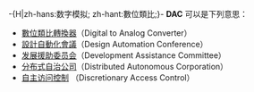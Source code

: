 -{H|zh-hans:数字模拟; zh-hant:數位類比;}-
'''DAC''' 可以是下列意思：
* [[數位類比轉換器|數位類比轉換器]]（Digital to Analog Converter）
* [[設計自動化會議|設計自動化會議]]（Design Automation Conference）
* [[发展援助委员会|发展援助委员会]]（Development Assistance Committee）
* [[分布式自治公司|分布式自治公司]]（Distributed Autonomous Corporation）
* [[自主访问控制|自主访问控制]] （Discretionary Access Control）

{{disambig|cat=三字拉丁字母縮寫消歧義}}